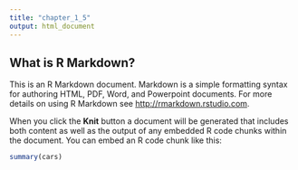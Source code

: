 ```yaml
---
title: "chapter_1_5"
output: html_document
---
```


## What is R Markdown?

This is an R Markdown document. Markdown is a simple formatting syntax for authoring HTML, PDF, Word, and Powerpoint documents. For more details on using R Markdown see <http://rmarkdown.rstudio.com>.

When you click the **Knit** button a document will be generated that includes both content as well as the output of any embedded R code chunks within the document. You can embed an R code chunk like this:



```r
summary(cars)
```

